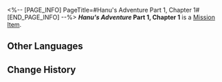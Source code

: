 <%-- [PAGE_INFO]
PageTitle=#Hanu's Adventure Part 1, Chapter 1#
[END_PAGE_INFO] --%>
{{Item Infobox
|title       = ''Hanu's Adventure'' Part 1, Chapter 1
|id          = 150001
|image       = Item Hanu's Adventure Part 1 Chapter 1.png{{subst:void|<!--$UPLOAD:<<SpriteOutput/ItemFigures/420001.png>-<Item Hanu's Adventure Part 1 Chapter 1.png>-<Item Icons>>-->}}
|type        = Mission Item
|invCategory = Missions
|rarity      = 3
|effect      = 
|description = A limited edition cartoon storybook released by Clock Studios, narrating a tale where Hanu shrinks in size and saves Dreamville... The book includes occasional peculiar dialogue interspersed throughout.
}}
'''''Hanu's Adventure'' Part 1, Chapter 1''' is a [[Mission Item]].

==Other Languages==
{{Other Languages
|en   = ''Hanu's Adventure'' Part 1, Chapter 1
|zhs  = 《小小哈努行动》上篇&nbsp;第一章
|zht  = 《小小哈努行動》上篇&nbsp;第一章
|ja   = 『ちびっ子ハヌの大作戦』上&nbsp;第一章
|ko   = ≪꼬마 하누의 작전≫ 상편 제1장
|es   = Aventura de Hanu: Parte 1, capítulo 1
|fr   = ''Aventures de Hanu'' partie 1, chapitre 1
|ru   = «Приключения Хану»: Часть 1, глава 1
|th   = "ปฏิบัติการของลูกพี่ Hanu" ภาคต้น - บทที่ 1
|vi   = Cuộc Phiêu Lưu Của Hanu - Phần 1, Chương 1
|de   = „Hanus Abenteuer“ – Teil 1, Kapitel 1
|id   = "Petualangan Hanu" - Bagian Pertama: Chapter 1
|pt   = "Aventuras de Hanu" Parte 1, Capítulo 1
}}

==Change History==
{{Change History|2.0}}